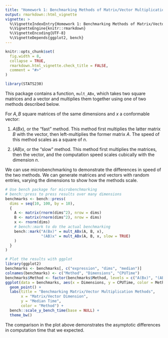 ```yaml
---
title: "Homework 1: Benchmarking Methods of Matrix/Vector Multiplication"
output: rmarkdown::html_vignette
vignette: >
  %\VignetteIndexEntry{Homework 1: Benchmarking Methods of Matrix/Vector Multiplication}
  %\VignetteEngine{knitr::rmarkdown}
  %\VignetteEncoding{UTF-8}
  %\VignetteDepends{ggplot2, bench}
---
```

```r
knitr::opts_chunk$set(
  fig.width = 8,
  collapse = TRUE,
  rmarkdown.html_vignette.check_title = FALSE,
  comment = "#>"
)
```

```r
library(STATS230)
```

This package contains a function, `mult_ABx`, which takes two square matrices and a vector and multiplies them together using one of two methods described below.

For $A,B$ square matrices of the same dimensions and $x$ a conformable vector:

1.  $A(Bx)$, or the "fast" method. This method first multiplies the latter matrix $B$ with the vector, then left-multiplies the former matrix $A$. The speed of this method scales as a square of $n$.

2.  $(AB)x$, or the "slow" method. This method first multiplies the matrices, then the vector, and the computation speed scales cubically with the dimension $n$.

We can use microbenchmarking to demonstrate the differences in speed of the two methods. We can generate matrices and vectors with random entries, varying the dimensions to show how the methods scale.

```r
# Use bench package for microbenchmarking
# bench::press to press results over many dimensions
benchmarks <- bench::press(
  dims = seq(10, 100, by = 10),
  {
    A <- matrix(rnorm(dims^2), nrow = dims)
    B <- matrix(rnorm(dims^2), nrow = dims)
    x <- rnorm(dims)
    # bench::mark to do the actual benchmarking
    bench::mark("A(Bx)" = mult_ABx(A, B, x),
                "(AB)x" = mult_ABx(A, B, x, slow = TRUE)
    )
  }
)

# Plot the results with ggplot
library(ggplot2)
benchmarks <- benchmarks[, c("expression", "dims", "median")]
colnames(benchmarks) <- c("Method", "Dimensions", "CPUTime")
benchmarks$Method <- factor(benchmarks$Method, levels = c("A(Bx)", "(AB)x"))
ggplot(data = benchmarks, aes(x = Dimensions, y = CPUTime, color = Method)) +
  geom_point() +
  labs(title = "Benchmarking Matrix/Vector Multiplication Methods",
       x = "Matrix/Vector Dimension",
       y = "Median Time",
       color = "Method") +
  bench::scale_y_bench_time(base = NULL) +
  theme_bw()
```

The comparison in the plot above demonstrates the asymptotic differences in computation time that we expected.